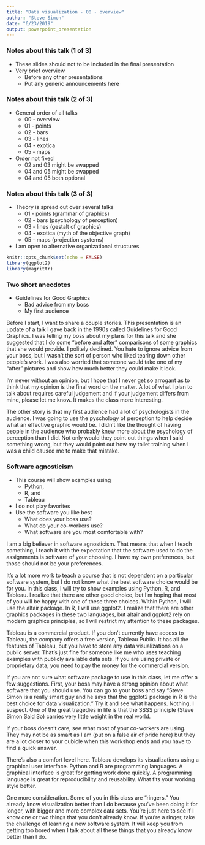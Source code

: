 ```yaml
---
title: "Data visualization - 00 - overview"
author: "Steve Simon"
date: "6/23/2019"
output: powerpoint_presentation
---
```


### Notes about this talk (1 of 3)
+ These slides should not to be included in the final presentation
+ Very brief overview
  + Before any other presentations
  + Put any generic announcements here

### Notes about this talk (2 of 3)
+ General order of all talks
  + 00 - overview
  + 01 - points
  + 02 - bars
  + 03 - lines
  + 04 - exotica
  + 05 - maps
+ Order not fixed
  + 02 and 03 might be swapped
  + 04 and 05 might be swapped
  + 04 and 05 both optional
  
### Notes about this talk (3 of 3)
+ Theory is spread out over several talks
  + 01 - points (grammar of graphics)
  + 02 - bars (psychology of perception)
  + 03 - lines (gestalt of graphics)
  + 04 - exotica (myth of the objective graph)
  + 05 - maps (projection systems)
+ I am open to alternative organizational structures
```r
knitr::opts_chunk$set(echo = FALSE)
library(ggplot2)
library(magrittr)
```

### Two short anecdotes

+ Guidelines for Good Graphics
  + Bad advice from my boss
  + My first audience
  
<div class="notes">

Before I start, I want to share a couple stories. This presentation is an update of a talk I gave back in the 1990s called Guidelines for Good Graphics. I was telling my boss about my plans for this talk and she suggested that I do some "before and after" comparisons of some graphics that she would provide. I politely declined. You hate to ignore advice from your boss, but I wasn't the sort of person who liked tearing down other people's work. I was also worried that someone would take one of my "after" pictures and show how much better they could make it look.

I'm never without an opinion, but I hope that I never get so arrogant as to think that my opinion is the final word on the matter. A lot of what I plan to talk about requires careful judgement and if your judgement differs from mine, please let me know. It makes the class more interesting.

The other story is that my first audience had a lot of psychologists in the audience. I was going to use the pyschology of perception to help decide what an effective graphic would be. I didn't like the thought of having people in the audience who probably knew more about the psychology of perception than I did. Not only would they point out things when I said something wrong, but they would point out how my toilet training when I was a child caused me to make that mistake.

</div>

### Software agnosticism

+ This course will show examples using
  + Python,
  + R, and 
  + Tableau
+ I do not play favorites
+ Use the software you like best
  + What does your boss use?
  + What do your co-workers use?
  + What software are you most comfortable with?
  
<div class="notes">

I am a big believer in software agnosticism. That means that when I teach something, I teach it with the expectation that the software used to do the assignments is software of your choosing. I have my own preferences, but those should not be your preferences.

It's a lot more work to teach a course that is not dependent on a particular software system, but I do not know what the best software choice would be for you. In this class, I will try to show examples using Python, R, and Tableau. I realize that there are other good choice, but I'm hoping that most of you will be happy with one of these three choices. Within Python, I will use the altair package. In R, I will use ggplot2. I realize that there are other graphics packages in these two languages, but altair and ggplot2 rely on modern graphics principles, so I will restrict my attention to these packages.

Tableau is a commercial product. If you don't currently have access to Tableau, the company offers a free version, Tableau Public. It has all the features of Tableau, but you have to store any data visualizations on a public server. That's just fine for someone like me who uses teaching examples with publicly available data sets. If you are using private or proprietary data, you need to pay the money for the commercial version.

If you are not sure what software package to use in this class, let me offer a few suggestions. First, your boss may have a strong opinion about what software that you should use. You can go to your boss and say "Steve Simon is a really smart guy and he says that the ggplot2 package in R is the best choice for data visualization." Try it and see what happens. Nothing, I suspect. One of the great tragedies in life is that the SSSS principle (Steve Simon Said So) carries very little weight in the real world.

If your boss doesn't care, see what most of your co-workers are using. They may not be as smart as I am (put on a false air of pride here) but they are a lot closer to your cubicle when this workshop ends and you have to find a quick answer.

There's also a comfort level here. Tableau develops its visualizations using a graphical user interface. Python and R are programming languages. A graphical interface is great for getting work done quickly. A programming language is great for reproducibility and reusability. What fits your working style better.

One more consideration. Some of you in this class are "ringers." You already know visualization better than I do because you've been doing it for longer, with bigger and more complex data sets. You're just here to see if I know one or two things that you don't already know. If you're a ringer, take the challenge of learning a new software system. It will keep you from getting too bored when I talk about all these things that you already know better than I do.

</div>


